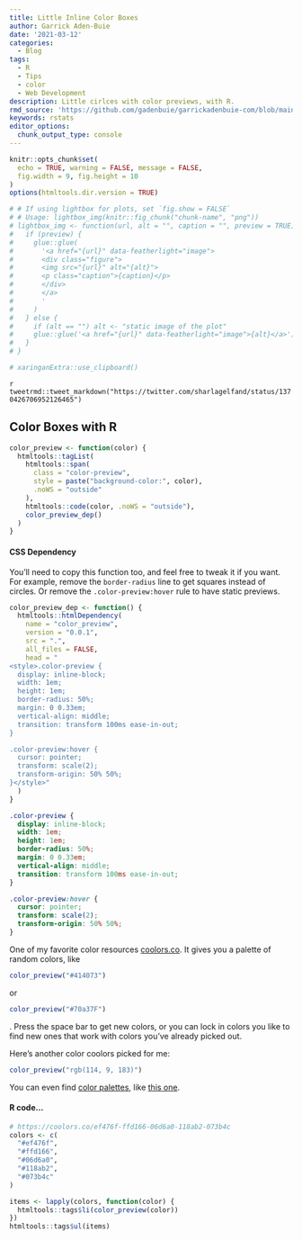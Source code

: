 ```yaml
---
title: Little Inline Color Boxes
author: Garrick Aden-Buie
date: '2021-03-12'
categories:
  - Blog
tags:
  - R
  - Tips
  - color
  - Web Development
description: Little cirlces with color previews, with R.
rmd_source: 'https://github.com/gadenbuie/garrickadenbuie-com/blob/main/content/blog/2021/little-inline-color-boxes'
keywords: rstats
editor_options:
  chunk_output_type: console
---
```


<!-- Links -->

```r
knitr::opts_chunk$set(
  echo = TRUE, warning = FALSE, message = FALSE,
  fig.width = 9, fig.height = 10
)
options(htmltools.dir.version = TRUE)

# # If using lightbox for plots, set `fig.show = FALSE`
# # Usage: lightbox_img(knitr::fig_chunk("chunk-name", "png"))
# lightbox_img <- function(url, alt = "", caption = "", preview = TRUE) {
#   if (preview) {
#     glue::glue(
#       '<a href="{url}" data-featherlight="image">
#       <div class="figure">
#       <img src="{url}" alt="{alt}">
#       <p class="caption">{caption}</p>
#       </div>
#       </a>
#       '
#     )
#   } else {
#     if (alt == "") alt <- "static image of the plot"
#     glue::glue('<a href="{url}" data-featherlight="image">{alt}</a>')
#   }
# }

# xaringanExtra::use_clipboard()
```

`r tweetrmd::tweet_markdown("https://twitter.com/sharlagelfand/status/1370426706952126465")`

## Color Boxes with R

```r
color_preview <- function(color) {
  htmltools::tagList(
    htmltools::span(
      class = "color-preview",
      style = paste("background-color:", color),
      .noWS = "outside"
    ),
    htmltools::code(color, .noWS = "outside"),
    color_preview_dep()
  )
}
```

<h4 id="code-cal" class="js-expandmore expand-for-code">CSS Dependency</h4>

<div class="js-to_expand">

You'll need to copy this function too, 
and feel free to tweak it if you want.
For example, remove the `border-radius` line to get squares instead of circles.
Or remove the `.color-preview:hover` rule to have static previews.

```r
color_preview_dep <- function() {
  htmltools::htmlDependency(
    name = "color_preview",
    version = "0.0.1",
    src = ".",
    all_files = FALSE,
    head = "
<style>.color-preview {
  display: inline-block;
  width: 1em;
  height: 1em;
  border-radius: 50%;
  margin: 0 0.33em;
  vertical-align: middle;
  transition: transform 100ms ease-in-out;
}

.color-preview:hover {
  cursor: pointer;
  transform: scale(2);
  transform-origin: 50% 50%;
}</style>"
  )
}
```

</div>

```css
.color-preview {
  display: inline-block;
  width: 1em;
  height: 1em;
  border-radius: 50%;
  margin: 0 0.33em;
  vertical-align: middle;
  transition: transform 100ms ease-in-out;
}

.color-preview:hover {
  cursor: pointer;
  transform: scale(2);
  transform-origin: 50% 50%;
}
```

One of my favorite color resources [coolors.co](https://coolors.co).
It gives you a palette of random colors, 
like 
```r
color_preview("#414073")
```
or 
```r
color_preview("#70a37F")
```
. Press the space bar to get new colors,
or you can lock in colors you like to find new ones that work
with colors you've already picked out.

Here's another color coolors picked for me:

```r
color_preview("rgb(114, 9, 183)")
```

You can even find [color palettes](https://coolors.co/palettes/trending),
like [this one](https://coolors.co/ef476f-ffd166-06d6a0-118ab2-073b4c).

<h4 id="code-cal" class="js-expandmore expand-for-code">R code...</h4>

<div class="js-to_expand">

```r
# https://coolors.co/ef476f-ffd166-06d6a0-118ab2-073b4c
colors <- c(
  "#ef476f",
  "#ffd166",
  "#06d6a0",
  "#118ab2",
  "#073b4c"
)

items <- lapply(colors, function(color) {
  htmltools::tags$li(color_preview(color))
})
htmltools::tags$ul(items)
```

</div>

```r
```